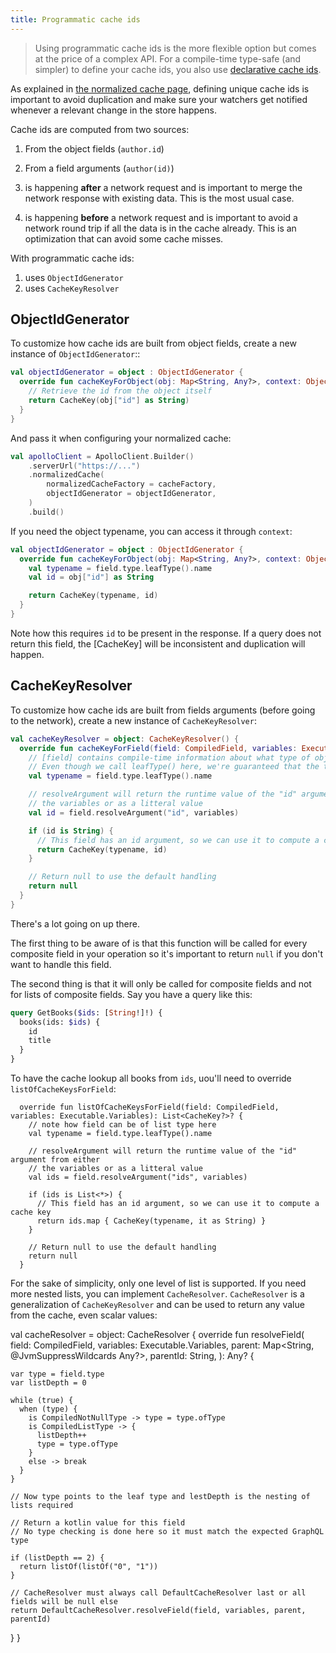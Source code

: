 ```yaml
---
title: Programmatic cache ids
---
```


> Using programmatic cache ids is the more flexible option but comes at the price of a complex API. For a compile-time type-safe (and simpler) to define your cache ids, you also use [declarative cache ids](declarative-ids).

As explained in [the normalized cache page](normalized-cache), defining unique cache ids is important to avoid duplication and make sure your watchers get notified whenever a relevant change in the store happens.

Cache ids are computed from two sources:

1. From the object fields (`author.id`)
2. From a field arguments (`author(id)`)


1. is happening **after** a network request and is important to merge the network response with existing data. This is the most usual case.
2. is happening **before** a network request and is important to avoid a network round trip if all the data is in the cache already. This is an optimization that can avoid some cache misses.

With programmatic cache ids:

1. uses `ObjectIdGenerator`
2. uses `CacheKeyResolver`


## ObjectIdGenerator

To customize how cache ids are built from object fields, create a new instance of `ObjectIdGenerator`::

```kotlin
val objectIdGenerator = object : ObjectIdGenerator {
  override fun cacheKeyForObject(obj: Map<String, Any?>, context: ObjectIdGeneratorContext): CacheKey? {
    // Retrieve the id from the object itself
    return CacheKey(obj["id"] as String)
  }
}
```

And pass it when configuring your normalized cache:

```kotlin
val apolloClient = ApolloClient.Builder()
    .serverUrl("https://...")
    .normalizedCache(
        normalizedCacheFactory = cacheFactory,
        objectIdGenerator = objectIdGenerator,
    )
    .build()
```

If you need the object typename, you can access it through `context`:

```kotlin
val objectIdGenerator = object : ObjectIdGenerator {
  override fun cacheKeyForObject(obj: Map<String, Any?>, context: ObjectIdGeneratorContext): CacheKey? {
    val typename = field.type.leafType().name
    val id = obj["id"] as String

    return CacheKey(typename, id)
  }
}
```

Note how this requires `id` to be present in the response. If a query does not return this field, the [CacheKey] will be inconsistent and duplication will happen.

## CacheKeyResolver

To customize how cache ids are built from fields arguments (before going to the network), create a new instance of `CacheKeyResolver`:

```kotlin
val cacheKeyResolver = object: CacheKeyResolver() {
  override fun cacheKeyForField(field: CompiledField, variables: Executable.Variables): CacheKey? {
    // [field] contains compile-time information about what type of object is being resolved
    // Even though we call leafType() here, we're guaranteed that the type is a composite type and not a list
    val typename = field.type.leafType().name

    // resolveArgument will return the runtime value of the "id" argument from either
    // the variables or as a litteral value
    val id = field.resolveArgument("id", variables)

    if (id is String) {
      // This field has an id argument, so we can use it to compute a cache key
      return CacheKey(typename, id)
    }

    // Return null to use the default handling
    return null
  }
}
```

There's a lot going on up there.

The first thing to be aware of is that this function will be called for every composite field in your operation so it's important to return `null` if you don't want to handle this field.

The second thing is that it will only be called for composite fields and not for lists of composite fields. Say you have a query like this:

```graphql
query GetBooks($ids: [String!]!) {
  books(ids: $ids) {
    id
    title
  }
}
```

To have the cache lookup all books from `ids`, uou'll need to override `listOfCacheKeysForField`:

```
  override fun listOfCacheKeysForField(field: CompiledField, variables: Executable.Variables): List<CacheKey?>? {
    // note how field can be of list type here
    val typename = field.type.leafType().name

    // resolveArgument will return the runtime value of the "id" argument from either
    // the variables or as a litteral value
    val ids = field.resolveArgument("ids", variables)

    if (ids is List<*>) {
      // This field has an id argument, so we can use it to compute a cache key
      return ids.map { CacheKey(typename, it as String) }
    }

    // Return null to use the default handling
    return null
  }
```

For the sake of simplicity, only one level of list is supported. If you need more nested lists, you can implement `CacheResolver`. `CacheResolver` is a generalization of `CacheKeyResolver` and can be used to return any value from the cache, even scalar values:

val cacheResolver = object: CacheResolver {
  override fun resolveField(
      field: CompiledField,
      variables: Executable.Variables,
      parent: Map<String, @JvmSuppressWildcards Any?>,
      parentId: String,
  ): Any? {

    var type = field.type
    var listDepth = 0

    while (true) {
      when (type) {
        is CompiledNotNullType -> type = type.ofType
        is CompiledListType -> {
          listDepth++
          type = type.ofType
        }
        else -> break
      }
    }

    // Now type points to the leaf type and lestDepth is the nesting of lists required

    // Return a kotlin value for this field
    // No type checking is done here so it must match the expected GraphQL type

    if (listDepth == 2) {
      return listOf(listOf("0", "1"))
    }

    // CacheResolver must always call DefaultCacheResolver last or all fields will be null else
    return DefaultCacheResolver.resolveField(field, variables, parent, parentId)
  }
}
